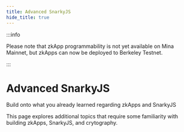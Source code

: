 ```yaml
---
title: Advanced SnarkyJS
hide_title: true
---
```


:::info

Please note that zkApp programmability is not yet available on Mina Mainnet, but zkApps can now be deployed to Berkeley Testnet.

:::

# Advanced SnarkyJS

Build onto what you already learned regarding zkApps and SnarkyJS

This page explores additional topics that require some familiarity with building zkApps, SnarkyJS, and crytography.


